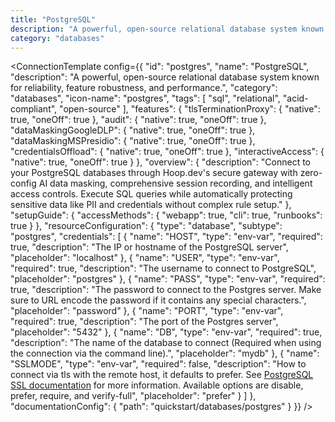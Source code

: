 ```yaml
---
title: "PostgreSQL"
description: "A powerful, open-source relational database system known for reliability, feature robustness, and performance."
category: "databases"
---
```



<ConnectionTemplate config={{
  "id": "postgres",
  "name": "PostgreSQL",
  "description": "A powerful, open-source relational database system known for reliability, feature robustness, and performance.",
  "category": "databases",
  "icon-name": "postgres",
  "tags": [
    "sql",
    "relational",
    "acid-compliant",
    "open-source"
  ],
  "features": {
    "tlsTerminationProxy": {
      "native": true,
      "oneOff": true
    },
    "audit": {
      "native": true,
      "oneOff": true
    },
    "dataMaskingGoogleDLP": {
      "native": true,
      "oneOff": true
    },
    "dataMaskingMSPresidio": {
      "native": true,
      "oneOff": true
    },
    "credentialsOffload": {
      "native": true,
      "oneOff": true
    },
    "interactiveAccess": {
      "native": true,
      "oneOff": true
    }
  },
  "overview": {
    "description": "Connect to your PostgreSQL databases through Hoop.dev's secure gateway with zero-config AI data masking, comprehensive session recording, and intelligent access controls. Execute SQL queries while automatically protecting sensitive data like PII and credentials without complex rule setup."
  },
  "setupGuide": {
    "accessMethods": {
      "webapp": true,
      "cli": true,
      "runbooks": true
    }
  },
  "resourceConfiguration": {
    "type": "database",
    "subtype": "postgres",
    "credentials": [
      {
        "name": "HOST",
        "type": "env-var",
        "required": true,
        "description": "The IP or hostname of the PostgreSQL server",
        "placeholder": "localhost"
      },
      {
        "name": "USER",
        "type": "env-var",
        "required": true,
        "description": "The username to connect to PostgreSQL",
        "placeholder": "postgres"
      },
      {
        "name": "PASS",
        "type": "env-var",
        "required": true,
        "description": "The password to connect to the Postgres server. Make sure to URL encode the password if it contains any special characters.",
        "placeholder": "password"
      },
      {
        "name": "PORT",
        "type": "env-var",
        "required": true,
        "description": "The port of the Postgres server",
        "placeholder": "5432"
      },
      {
        "name": "DB",
        "type": "env-var",
        "required": true,
        "description": "The name of the database to connect (Required when using the connection via the command line).",
        "placeholder": "mydb"
      },
      {
        "name": "SSLMODE",
        "type": "env-var",
        "required": false,
        "description": "How to connect via tls with the remote host, it defaults to prefer. See [PostgreSQL SSL documentation](https://www.postgresql.org/docs/current/libpq-ssl.html#LIBPQ-SSL-PROTECTION) for more information. Available options are disable, prefer, require, and verify-full",
        "placeholder": "prefer"
      }
    ]
  },
  "documentationConfig": {
    "path": "quickstart/databases/postgres"
  }
}} />


